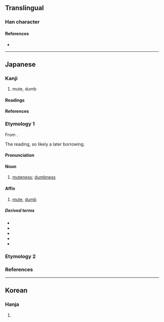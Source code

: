 {{also|啞}}
{{character info/new}}
==Translingual==
{{Han simplified forms|啞|唖|哑|ex=y}}

===Han character===
{{Han char|rn=30|rad=口|as=07|sn=10|four=|canj=RMLM,XRMLM|ids=⿰口亜}}

====References====
* {{Han ref|kx=0193.051|dkj=03743|dj=0413.130|hdz=10626.100|uh=5516|ud=21782}}

----

==Japanese==

===Kanji===
{{ja-kanji|grade=9|rs=口07|kyu=啞}}

# mute, dumb

====Readings====
{{ja-readings
|goon=え, やく
|kanon=あ, あく
|kun=おし-
}}

====References====
{{ja-kref
|ku=1602
|shift=88a0
|jis=3022
|euc=B0A2
|freq=''not ranked''
|nelson=939
|newnelson=795
|halpern=''not listed''
|kld=''not listed''
|heisig=2958
|tuttle=3d8.3
}}

===Etymology 1===
{{ja-kanjitab|あ|yomi=kanon}}
From {{der|ja|ltc|sort=あ|-}} {{ltc-l|啞|id=1}}.

The ''{{ll|ja|漢音|kan'on}}'' reading, so likely a later borrowing.

====Pronunciation====
{{ja-pron|あ|acc=1|acc_ref=DJR}}

====Noun====
{{ja-noun|あ}}

# [[muteness]]; [[dumbness]]

====Affix====
{{ja-pos|affix|あ}}

# [[mute]], [[dumb]]

=====Derived terms=====
{{der-top|mute, dumb}}
* {{ja-r|唖者|あしゃ|a [[mute]] person}}
* {{ja-r|唖然|あぜん|[[dumbfounded]], [[speechless]]}}
* {{ja-r|唖鈴|あれい|[[dumbbell]]}}
* {{ja-r|盲唖|もうあ|[[blind]] and [[deaf-mute]]}}
* {{ja-r|聾唖|ろうあ|[[deafness]], [[deaf-mute]]}}
{{der-bottom}}

===Etymology 2===
{{ja-see|おし}}

===References===
<references/>

----

==Korean==

===Hanja===
{{ko-hanja|hangeul=아|rv=a|mr=a}}

# {{rfdef|ko|sort=口07}}
